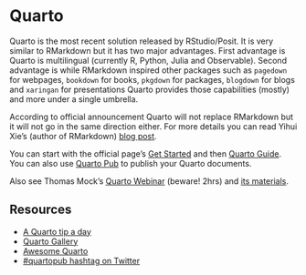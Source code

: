 # Quarto

Quarto is the most recent solution released by RStudio/Posit. It is very similar to RMarkdown but it has two major advantages. First advantage is Quarto is multilingual (currently R, Python, Julia and Observable). Second advantage is while RMarkdown inspired other packages such as `pagedown` for webpages, `bookdown` for books, `pkgdown` for packages, `blogdown` for blogs and `xaringan` for presentations Quarto provides those capabilities (mostly) and more under a single umbrella.

According to official announcement Quarto will not replace RMarkdown but it will not go in the same direction either. For more details you can read Yihui Xie's (author of RMarkdown) [blog post](https://yihui.org/en/2022/04/quarto-r-markdown/).

You can start with the official page's [Get Started](https://quarto.org/docs/get-started/) and then [Quarto Guide](https://quarto.org/docs/guide/). You can also use [Quarto Pub](https://quartopub.com/) to publish your Quarto documents.

Also see Thomas Mock's [Quarto Webinar](https://www.youtube.com/watch?v=yvi5uXQMvu4) (beware! 2hrs) and [its materials](https://jthomasmock.github.io/quarto-2hr-webinar/).

## Resources

+ [A Quarto tip a day](https://mine-cetinkaya-rundel.github.io/quarto-tip-a-day/)
+ [Quarto Gallery](https://quarto.org/docs/gallery/)
+ [Awesome Quarto](https://github.com/mcanouil/awesome-quarto)
+ [#quartopub hashtag on Twitter](https://twitter.com/hashtag/QuartoPub)
